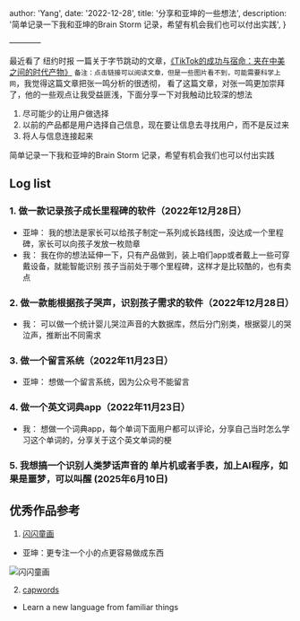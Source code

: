
  author: 'Yang',
  date: '2022-12-28',
  title: '分享和亚坤的一些想法',
  description:
    '简单记录一下我和亚坤的Brain Storm 记录，希望有机会我们也可以付出实践',
}


————

最近看了 纽约时报 一篇关于字节跳动的文章，[《TikTok的成功与宿命：夹在中美之间的时代产物》](https://cn.nytimes.com/technology/20221227/tiktok-us-china-diplomacy/) `备注：点击链接可以阅读文章，但是一些图片看不到，可能需要科学上网`，我觉得这篇文章把张一鸣分析的很透彻，
看了这篇文章，对张一鸣更加崇拜了，他的一些观点让我受益匪浅，下面分享一下对我触动比较深的想法
1. 尽可能少的让用户做选择
2. 以前的产品都是用户选择自己信息，现在要让信息去寻找用户，而不是反过来
3. 将人与信息连接起来

简单记录一下我和亚坤的Brain Storm 记录，希望有机会我们也可以付出实践

## Log list
### 1. 做一款记录孩子成长里程碑的软件（2022年12月28日）
* 亚坤：
我的想法是家长可以给孩子制定一系列成长路线图，没达成一个里程碑，家长可以向孩子发放一枚勋章
* 我：
我在你的想法延伸一下，只有产品做到，装上咱们app或者戴上一些可穿戴设备，就能智能识别 孩子当前处于哪个里程碑，这样才是比较酷的，也有卖点

### 2. 做一款能根据孩子哭声，识别孩子需求的软件（2022年12月28日）
* 我：
可以做一个统计婴儿哭泣声音的大数据库，然后分门别类，根据婴儿的哭泣声，推断出不同需求

### 3. 做一个留言系统（2022年11月23日）
* 亚坤：
想做一个留言系统，因为公众号不能留言

### 4. 做一个英文词典app（2022年11月23日）
* 我：
想做一个词典app，每个单词下面用户都可以评论，分享自己当时怎么学习这个单词的，分享关于这个英文单词的梗

### 5. 我想搞一个识别人类梦话声音的 单片机或者手表，加上AI程序，如果是噩梦，可以叫醒 (2025年6月10日)


## 优秀作品参考
1. [闪闪童画](https://apps.apple.com/us/app/%E9%97%AA%E9%97%AA%E7%AB%A5%E7%94%BB-%E5%84%BF%E7%AB%A5%E7%94%BB%E7%94%BB%E4%BD%9C%E5%93%81%E6%89%AB%E6%8F%8F-%E5%8A%A0%E7%94%BB%E6%A1%86%E8%BE%B9%E6%A1%86%E8%A3%85%E8%A3%B1-%E5%9C%A8%E7%BA%BF%E7%94%BB%E5%B1%95voun/id6472695471?l=zh-Hans-CN)  
 
 - 亚坤：更专注一个小的点更容易做成东西
 
 ![闪闪童画](/images/life/paint.jpg)

2. [capwords](https://capwords.app/)
 
 - Learn a new language from familiar things

